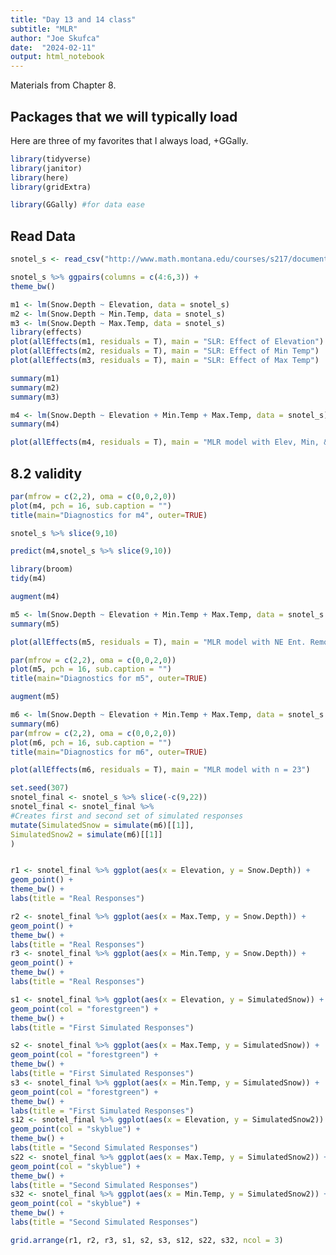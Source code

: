 ```yaml
---
title: "Day 13 and 14 class"
subtitle: "MLR"
author: "Joe Skufca"
date:  "2024-02-11"
output: html_notebook
---
```


Materials from Chapter 8.

## Packages that we will typically load


Here are three of my favorites that I always load, +GGally.


```r
library(tidyverse)
library(janitor)
library(here)
library(gridExtra)

library(GGally) #for data ease

```


## Read Data

```r
snotel_s <- read_csv("http://www.math.montana.edu/courses/s217/documents/snotel_s.csv")
```

```r
snotel_s %>% ggpairs(columns = c(4:6,3)) +
theme_bw()
```


```r
m1 <- lm(Snow.Depth ~ Elevation, data = snotel_s)
m2 <- lm(Snow.Depth ~ Min.Temp, data = snotel_s)
m3 <- lm(Snow.Depth ~ Max.Temp, data = snotel_s)
library(effects)
plot(allEffects(m1, residuals = T), main = "SLR: Effect of Elevation")
plot(allEffects(m2, residuals = T), main = "SLR: Effect of Min Temp")
plot(allEffects(m3, residuals = T), main = "SLR: Effect of Max Temp")
```

```r
summary(m1)
summary(m2)
summary(m3)
```



```r
m4 <- lm(Snow.Depth ~ Elevation + Min.Temp + Max.Temp, data = snotel_s)
summary(m4)
```

```r
plot(allEffects(m4, residuals = T), main = "MLR model with Elev, Min, & Max Temps")

```


## 8.2 validity

```r
par(mfrow = c(2,2), oma = c(0,0,2,0))
plot(m4, pch = 16, sub.caption = "")
title(main="Diagnostics for m4", outer=TRUE)
```

```r
snotel_s %>% slice(9,10)
```

```r
predict(m4,snotel_s %>% slice(9,10))
```

```r
library(broom)
tidy(m4)
```

```r
augment(m4)
```

```r
m5 <- lm(Snow.Depth ~ Elevation + Min.Temp + Max.Temp, data = snotel_s %>% slice(-9))
summary(m5)
```

```r
plot(allEffects(m5, residuals = T), main = "MLR model with NE Ent. Removed")
```

```r
par(mfrow = c(2,2), oma = c(0,0,2,0))
plot(m5, pch = 16, sub.caption = "")
title(main="Diagnostics for m5", outer=TRUE)
```

```r
augment(m5)

```


```r
m6 <- lm(Snow.Depth ~ Elevation + Min.Temp + Max.Temp, data = snotel_s %>% slice(-c(9,22)))
summary(m6)
par(mfrow = c(2,2), oma = c(0,0,2,0))
plot(m6, pch = 16, sub.caption = "")
title(main="Diagnostics for m6", outer=TRUE)
```

```r
plot(allEffects(m6, residuals = T), main = "MLR model with n = 23")
```

```r
set.seed(307)
snotel_final <- snotel_s %>% slice(-c(9,22))
snotel_final <- snotel_final %>%
#Creates first and second set of simulated responses
mutate(SimulatedSnow = simulate(m6)[[1]],
SimulatedSnow2 = simulate(m6)[[1]]
)



```

```r
r1 <- snotel_final %>% ggplot(aes(x = Elevation, y = Snow.Depth)) +
geom_point() +
theme_bw() +
labs(title = "Real Responses")

r2 <- snotel_final %>% ggplot(aes(x = Max.Temp, y = Snow.Depth)) +
geom_point() +
theme_bw() +
labs(title = "Real Responses")
r3 <- snotel_final %>% ggplot(aes(x = Min.Temp, y = Snow.Depth)) +
geom_point() +
theme_bw() +
labs(title = "Real Responses")

s1 <- snotel_final %>% ggplot(aes(x = Elevation, y = SimulatedSnow)) +
geom_point(col = "forestgreen") +
theme_bw() +
labs(title = "First Simulated Responses")

s2 <- snotel_final %>% ggplot(aes(x = Max.Temp, y = SimulatedSnow)) +
geom_point(col = "forestgreen") +
theme_bw() +
labs(title = "First Simulated Responses")
s3 <- snotel_final %>% ggplot(aes(x = Min.Temp, y = SimulatedSnow)) +
geom_point(col = "forestgreen") +
theme_bw() +
labs(title = "First Simulated Responses")
s12 <- snotel_final %>% ggplot(aes(x = Elevation, y = SimulatedSnow2)) +
geom_point(col = "skyblue") +
theme_bw() +
labs(title = "Second Simulated Responses")
s22 <- snotel_final %>% ggplot(aes(x = Max.Temp, y = SimulatedSnow2)) +
geom_point(col = "skyblue") +
theme_bw() +
labs(title = "Second Simulated Responses")
s32 <- snotel_final %>% ggplot(aes(x = Min.Temp, y = SimulatedSnow2)) +
geom_point(col = "skyblue") +
theme_bw() +
labs(title = "Second Simulated Responses")

grid.arrange(r1, r2, r3, s1, s2, s3, s12, s22, s32, ncol = 3)
```

